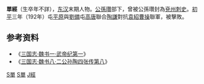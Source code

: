 '''單經'''（生卒年不詳），[[东汉|东汉]]末期人物。[[公孫瓚|公孫瓚]]部下，曾被公孫瓚封為[[兗州|兗州]][[刺史|刺史]]。[[初平_(年号)|初平]]三年（192年）屯[[平原|平原]]與[[劉備|劉備]]屯[[高唐|高唐]]聯合[[陶謙|陶謙]]對抗[[袁紹|袁紹]][[曹操|曹操]]聯軍，被擊敗。

==参考资料==
* 《[[s:三國志/卷01|三国志·魏书一·武帝纪第一]]》
* 《[[s:三國志/卷08|三国志·魏书八·二公孙陶四张传第八]]》

{{汉朝人物小作品}}

[[Category:東漢軍事人物|S單]]
[[Category:三國軍事人物|S單]]
[[Category:單姓|J經]]
